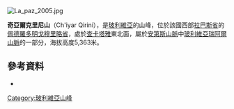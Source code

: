 [[Image:La_paz_2005.jpg|right]]
{{Coord|16|20|28|S|68|6|56|W|display=title}}

'''奇亞爾克里尼山'''（Ch'iyar Qirini），是[[玻利維亞|玻利維亞]]的山峰，位於該國西部[[拉巴斯省|拉巴斯省]]的[[佩德羅多明戈穆里略省|佩德羅多明戈穆里略省]]，處於[[查卡塔雅|查卡塔雅]]東北面，屬於[[安第斯山脈|安第斯山脈]]中[[玻利維亞瑞阿爾山脈|玻利維亞瑞阿爾山脈]]的一部分，海拔高度5,363米。

==參考資料==
*{{cite web|url=http://www.ine.gob.bo/publicaciones/visorPdf.aspx?Codigo=020101&tipo=1|title=La Paz|author=<!--Staff writer(s); no by-line.-->|date=|website=|publisher=INE, Bolivia|accessdate=September 26, 2014|deadurl=yes|archiveurl=https://web.archive.org/web/20141102093813/http://www.ine.gob.bo/publicaciones/visorPdf.aspx?Codigo=020101&tipo=1|archivedate=2014年11月2日}}

{{Bolivia-geo-stub}}
[[Category:玻利維亞山峰|Category:玻利維亞山峰]]